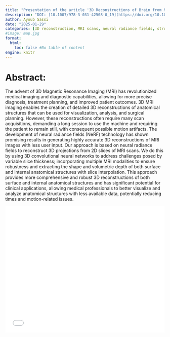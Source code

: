```yaml
---
title: "Presentation of the article '3D Reconstructions of Brain from MRI Scans Using Neural Radiance Fields'"
description: "DOI: [10.1007/978-3-031-42508-0_19](https://doi.org/10.1007/978-3-031-42508-0_19){target='_blank'}"
author: Ayoub Sassi
date: "2025-01-29"
categories: [3D reconstruction, MRI scans, neural radiance fields, structure from motion]
#image: map.jpg
format:
  html:
    toc: false #No table of content
engine: knitr
---
```


# Abstract:

The advent of 3D Magnetic Resonance Imaging (MRI) has revolutionized medical imaging and diagnostic capabilities, allowing for more precise diagnosis, treatment planning, and improved patient outcomes. 3D MRI imaging enables the creation of detailed 3D reconstructions of anatomical structures that can be used for visualization, analysis, and surgical planning. However, these reconstructions often require many scan acquisitions, demanding a long session to use the machine and requiring the patient to remain still, with consequent possible motion artifacts. The development of neural radiance fields (NeRF) technology has shown promising results in generating highly accurate 3D reconstructions of MRI images with less user input. Our approach is based on neural radiance fields to reconstruct 3D projections from 2D slices of MRI scans. We do this by using 3D convolutional neural networks to address challenges posed by variable slice thickness; incorporating multiple MRI modalities to ensure robustness and extracting the shape and volumetric depth of both surface and internal anatomical structures with slice interpolation. This approach provides more comprehensive and robust 3D reconstructions of both surface and internal anatomical structures and has significant potential for clinical applications, allowing medical professionals to better visualize and analyze anatomical structures with less available data, potentially reducing times and motion-related issues.

![](../../../docs/journalclub/pdfs/2025_01_29_Ayoub_NeRF_brain_MRI.pdf){width=100% height=400}